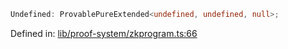 ```ts
Undefined: ProvablePureExtended<undefined, undefined, null>;
```

Defined in: [lib/proof-system/zkprogram.ts:66](https://github.com/o1-labs/o1js/blob/fca908c243ee8e908efacaf73a882d48759e675a/src/lib/proof-system/zkprogram.ts#L66)
